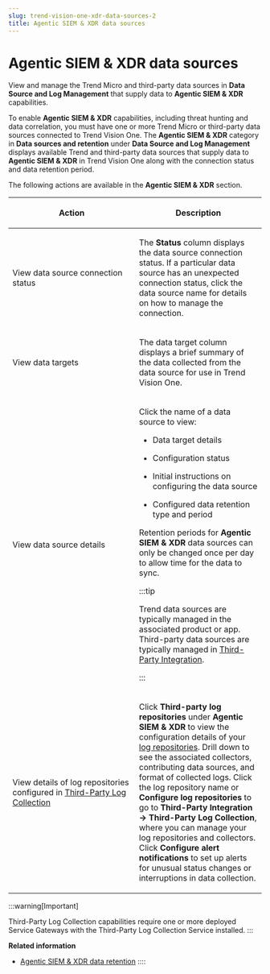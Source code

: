 ```yaml
---
slug: trend-vision-one-xdr-data-sources-2
title: Agentic SIEM & XDR data sources
---
```

# Agentic SIEM & XDR data sources

View and manage the Trend Micro and third-party data sources in **Data Source and Log Management** that supply data to **Agentic SIEM & XDR** capabilities.

To enable **Agentic SIEM & XDR** capabilities, including threat hunting and data correlation, you must have one or more Trend Micro or third-party data sources connected to Trend Vision One. The **Agentic SIEM & XDR** category in **Data sources and retention** under **Data Source and Log Management** displays available Trend and third-party data sources that supply data to **Agentic SIEM & XDR** in Trend Vision One along with the connection status and data retention period.

The following actions are available in the **Agentic SIEM & XDR** section.

<table>
<colgroup>
<col style="width: 50%" />
<col style="width: 50%" />
</colgroup>
<thead>
<tr>
<th><p>Action</p></th>
<th><p>Description</p></th>
</tr>
</thead>
<tbody>
<tr>
<td><p>View data source connection status</p></td>
<td><p>The <strong>Status</strong> column displays the data source connection status. If a particular data source has an unexpected connection status, click the data source name for details on how to manage the connection.</p></td>
</tr>
<tr>
<td><p>View data targets</p></td>
<td><p>The data target column displays a brief summary of the data collected from the data source for use in Trend Vision One.</p></td>
</tr>
<tr>
<td><p>View data source details</p></td>
<td><p>Click the name of a data source to view:</p>
<ul>
<li><p>Data target details</p></li>
<li><p>Configuration status</p></li>
<li><p>Initial instructions on configuring the data source</p></li>
<li><p>Configured data retention type and period</p></li>
</ul>
<p>Retention periods for <strong>Agentic SIEM &amp; XDR</strong> data sources can only be changed once per day to allow time for the data to sync.</p>


:::tip

<p>Trend data sources are typically managed in the associated product or app. Third-party data sources are typically managed in <a href="trend-vision-one-third-party-integration">Third-Party Integration</a>.</p>


:::

</td>
</tr>
<tr>
<td><p>View details of log repositories configured in <a href="trend-vision-one-third-party-log-intro">Third-Party Log Collection</a></p></td>
<td><p>Click <strong>Third-party log repositories</strong> under <strong>Agentic SIEM &amp; XDR</strong> to view the configuration details of your <a href="trend-vision-one-log-repositories">log repositories</a>. Drill down to see the associated collectors, contributing data sources, and format of collected logs. Click the log repository name or <strong>Configure log repositories</strong> to go to <strong>Third-Party Integration → Third-Party Log Collection</strong>, where you can manage your log repositories and collectors. Click <strong>Configure alert notifications</strong> to set up alerts for unusual status changes or interruptions in data collection.</p></td>
</tr>
</tbody>
</table>

:::warning[Important]

Third-Party Log Collection capabilities require one or more deployed Service Gateways with the Third-Party Log Collection Service installed.
:::

**Related information**

- [Agentic SIEM & XDR data retention](agentic-siem-xdr-data-retention-2.md "Learn about data retention for Agentic SIEM & XDR data sources, including the types of data retained, retention types, and how you can change or extend your retention period.")
::::
